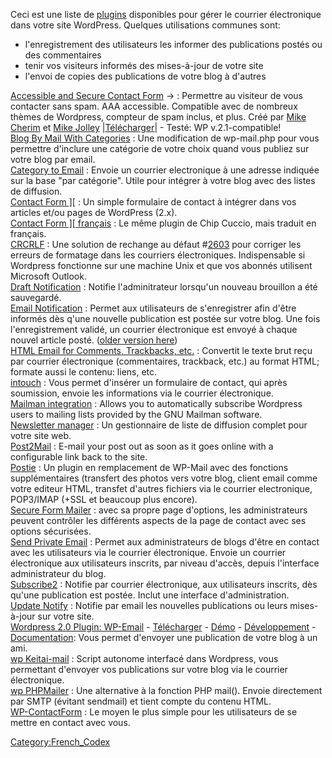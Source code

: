 {{French Header}}
{{Copyedit}}

Ceci est une liste de [[fr:Plugins|plugins]] disponibles pour gérer le courrier électronique dans votre site WordPress. Quelques utilisations communes sont:
* l'enregistrement des utilisateurs les informer des publications postés ou des commentaires
* tenir vos visiteurs informés des mises-à-jour de votre site
* l'envoi de copies des publications de votre blog à d'autres

;[http://green-beast.com/blog/?page_id=136 Accessible and Secure Contact Form] &rarr; : Permettre au visiteur de vous contacter sans spam. AAA accessible. Compatible avec de nombreux thèmes de Wordpress, compteur de spam inclus, et plus. Créé par [http://green-beast.com/ Mike Cherim] et [http://www.blue-anvil.com Mike Jolley] |[http://green-beast.com/logger_dl_wp-gbcf.php Télécharger]| - Testé: WP v.2.1-compatible!
;[http://www.thebullog.net/?page_id=40 Blog By Mail With Categories] : Une modification de wp-mail.php pour vous permettre d'inclure une catégorie de votre choix quand vous publiez sur votre blog par email.
;[http://www.skippy.net/download/plugins/cat2email/ Category to Email] : Envoie un courrier electronique à une adresse indiquée sur la base "par catégorie". Utile pour intégrer à votre blog avec des listes de diffusion.
;[http://chip.cuccio.us/projects/contact-form-ii/ Contact Form <nowiki>][</nowiki>] : Un simple formulaire de contact à intégrer dans vos articles et/ou pages de WordPress (2.x).
;[http://www.webheretic.com/blog/2007/06/27/formulaire-de-contact-contact-form-de-chip-cuccio-en-francais/ Contact Form <nowiki>][</nowiki> français] : Le même plugin de Chip Cuccio, mais traduit en français.
;[http://www.somethinkodd.com/oddthinking/crcrlf/ CRCRLF] : Une solution de rechange au défaut #[http://trac.wordpress.org/ticket/2603 2603] pour corriger les erreurs de formatage dans les courriers électroniques. Indispensable si Wordpress fonctionne sur une machine Unix et que vos abonnés utilisent Microsoft Outlook.
;[http://www.dagondesign.com/articles/draft-notification-plugin-for-wordpress/ Draft Notification] : Notifie l'adminitrateur lorsqu'un nouveau brouillon a été sauvegardé.
;[http://watershedstudio.com/portfolio/software/wp-email-notification.html Email Notification] : Permet aux utilisateurs de s'enregistrer afin d'être informés dès q'une nouvelle publication est postée sur votre blog. Une fois l'enregistrement validé, un courrier électronique est envoyé à chaque nouvel article posté. ([http://www.briangroce.com/software/wp-email-notification.html older version here])
;[http://www.pluginsbysteve.com/2007/02/01/html-email-for-comments-trackbacks-etc/ HTML Email for Comments, Trackbacks, etc.] : Convertit le texte brut reçu par courrier électronique (commentaires, trackback, etc.) au format HTML; formate aussi le contenu: liens, etc.
;[http://adahas.com/work/intouch/ intouch] : Vous permet d'insérer un formulaire de contact, qui après soumission, envoie les informations via le courrier électronique.
;[http://publicvoidblog.de/homegrown-software/wordpress-mailman-integration/ Mailman integration] : Allows you to automatically subscribe Wordpress users to mailing lists provided by the GNU Mailman software.
;[http://www.semiologic.com/projects/newsletter-manager/ Newsletter manager] : Un gestionnaire de liste de diffusion complet pour votre site web.
;[http://jason.goldsmith.us/2004/06/10/post2mail/ Post2Mail] : E-mail your post out as soon as it goes online with a configurable link back to the site. 
;[http://postie.economysizegeek.com Postie] : Un plugin en remplacement de WP-Mail avec des fonctions supplémentaires (transfert des photos vers votre blog, client email comme votre editeur HTML, transfet d'autres fichiers via le courrier electronique, POP3/IMAP (+SSL et beaucoup plus encore).
;[http://www.dagondesign.com/articles/secure-form-mailer-plugin-for-wordpress/ Secure Form Mailer] : avec sa propre page d'options, les administrateurs peuvent contrôler les différents aspects de la page de contact avec ses options sécurisées.
;[http://www.catalinionescu.com/wordpress-private-email-plugin/ Send Private Email] : Permet aux administrateurs de blogs d'être en contact avec les utilisateurs via le courrier électronique. Envoie un courrier électronique aux utilisateurs inscrits, par niveau d'accès, depuis l'interface administrateur du blog.
;[http://www.skippy.net/blog/2005/02/17/subscribe2 Subscribe2] : Notifie par courrier électronique, aux utilisateurs inscrits, dès qu'une publication est postée. Inclut une interface d'administration.
;[http://www.gudlyf.com/index.php?p=357 Update Notify] : Notifie par email les nouvelles publications ou leurs mises-à-jour sur votre site.
;[http://www.lesterchan.net/portfolio/programming.php Wordpress 2.0 Plugin: WP-Email] - [http://www.lesterchan.net/others/downloads.php?id=13 Télécharger] - [http://www.lesterchan.net/blogs/archives/2004/02/05/william-hung-is-an-idol/email/ Démo] - [http://dev.wp-plugins.org/browser/wp-email/ Développement] - [http://dev.wp-plugins.org/wiki/wp-email Documentation]: Vous permet d'envoyer une publication de votre blog à un ami.
;[http://unknowngenius.com/blog/archives/2004/08/23/wp-keitai-mail-plugin-v-10 wp Keitai-mail] : Script autonome interfacé dans Wordpress, vous permettant d'envoyer vos publications sur votre blog via le courrier électronique.
;[http://www.coffee2code.com/archives/2004/06/28/plugin-wpphpmailer/ wp PHPMailer] : Une alternative à la fonction PHP mail(). Envoie  directement par SMTP (évitant sendmail) et tient compte du contenu HTML.
;[http://ryanduff.net/projects/wp-contactform/ WP-ContactForm] : Le moyen le plus simple pour les utilisateurs de se mettre en contact avec vous.

{{PluginIndexFr}}
[[Category:French_Codex]]